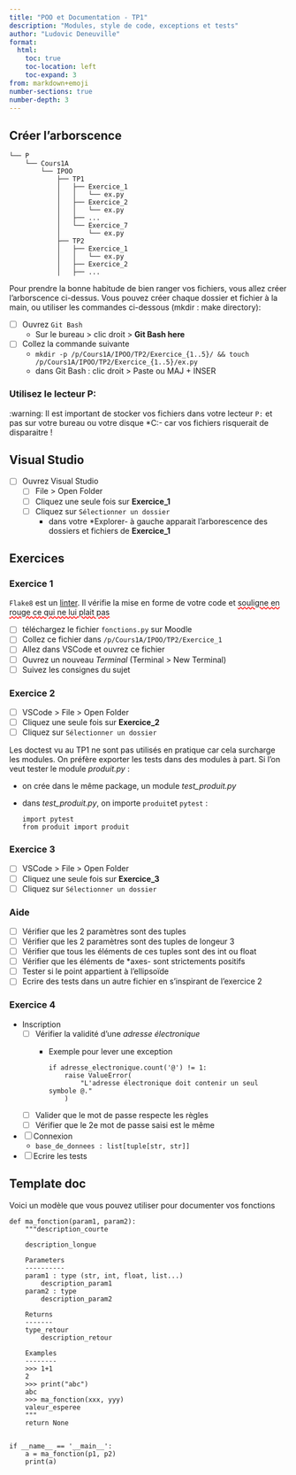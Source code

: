 ```yaml
---
title: "POO et Documentation - TP1"
description: "Modules, style de code, exceptions et tests"
author: "Ludovic Deneuville"
format:
  html:
    toc: true
    toc-location: left
    toc-expand: 3
from: markdown+emoji
number-sections: true
number-depth: 3
---
```


## Créer l'arborscence

```
└── P
    └── Cours1A
        └── IPOO
            ├── TP1
            │   ├── Exercice_1
            │   │   └── ex.py
            │   ├── Exercice_2
            │   │   └── ex.py
            │   ├── ...
            │   └── Exercice_7
            │       └── ex.py
            ├── TP2
            │   ├── Exercice_1
            │   │   └── ex.py
            │   ├── Exercice_2
            │   ├── ...
```

Pour prendre la bonne habitude de bien ranger vos fichiers, vous allez créer l'arborscence ci-dessus.
Vous pouvez créer chaque dossier et fichier à la main, ou utiliser les commandes ci-dessous (mkdir : make directory):

- [ ] Ouvrez `Git Bash`
  - Sur le bureau > clic droit > **Git Bash here**
- [ ] Collez la commande suivante
  - `mkdir -p /p/Cours1A/IPOO/TP2/Exercice_{1..5}/ && touch /p/Cours1A/IPOO/TP2/Exercice_{1..5}/ex.py`
  - dans Git Bash : clic droit > Paste ou MAJ + INSER

:::{.callout-warning}
### Utilisez le lecteur **P:**

:warning: Il est important de stocker vos fichiers dans votre lecteur `P:` et pas sur votre bureau ou votre disque *C:- car vos fichiers risquerait de disparaitre !
:::

## Visual Studio

- [ ] Ouvrez Visual Studio
  - [ ] File > Open Folder
  - [ ] Cliquez une seule fois sur **Exercice_1**
  - [ ] Cliquez sur `Sélectionner un dossier`
    - dans votre *Explorer- à gauche apparait l'arborescence des dossiers et fichiers de **Exercice_1**

## Exercices

### Exercice 1

`Flake8` est un [linter](https://openclassrooms.com/fr/courses/7160741-ecrivez-du-code-python-maintenable/7187871-utilisez-des-linters-pour-que-votre-code-reste-propre){.external target="_blank"}. Il vérifie la mise en forme de votre code et <span style="text-decoration: underline; text-decoration-style: wavy; text-decoration-color: red;">souligne en rouge ce qui ne lui plait pas</span>

- [ ] téléchargez le fichier `fonctions.py` sur Moodle
- [ ] Collez ce fichier dans `/p/Cours1A/IPOO/TP2/Exercice_1`
- [ ] Allez dans VSCode et ouvrez ce fichier
- [ ] Ouvrez un nouveau *Terminal* (Terminal > New Terminal)
- [ ] Suivez les consignes du sujet

### Exercice 2

- [ ] VSCode > File > Open Folder
- [ ] Cliquez une seule fois sur **Exercice_2**
- [ ] Cliquez sur `Sélectionner un dossier`

Les doctest vu au TP1 ne sont pas utilisés en pratique car cela surcharge les modules.
On préfère exporter les tests dans des modules à part.
Si l'on veut tester le module *produit.py* :

- on crée dans le même package, un module *test_produit.py*
- dans *test_produit.py*, on importe `produit`et `pytest` :
  ```.python
  import pytest
  from produit import produit
  ```


### Exercice 3

- [ ] VSCode > File > Open Folder
- [ ] Cliquez une seule fois sur **Exercice_3**
- [ ] Cliquez sur `Sélectionner un dossier`

:::{.callout-tip collapse="true"}
### Aide

- [ ] Vérifier que les 2 paramètres sont des tuples
- [ ] Vérifier que les 2 paramètres sont des tuples de longeur 3
- [ ] Vérifier que tous les éléments de ces tuples sont des int ou float
- [ ] Vérifier que les éléments de *axes- sont strictements positifs
- [ ] Tester si le point appartient à l'ellipsoïde
- [ ] Ecrire des tests dans un autre fichier en s'inspirant de l'exercice 2
:::


### Exercice 4

- Inscription
  - [ ] Vérifier la validité d'une *adresse électronique*
    - Exemple pour lever une exception
      ```.python
      if adresse_electronique.count('@') != 1:
          raise ValueError(
              "L'adresse électronique doit contenir un seul symbole @."
          )
      ```
  - [ ] Valider que le mot de passe respecte les règles
  - [ ] Vérifier que le 2e mot de passe saisi est le même
- [ ] Connexion
  - `base_de_donnees : list[tuple[str, str]]`
- [ ] Ecrire les tests


## Template doc

Voici un modèle que vous pouvez utiliser pour documenter vos fonctions

```.python
def ma_fonction(param1, param2):
    """description_courte

    description_longue

    Parameters
    ----------
    param1 : type (str, int, float, list...)
        description_param1
    param2 : type
        description_param2

    Returns
    -------
    type_retour
        description_retour

    Examples
    --------
    >>> 1+1
    2
    >>> print("abc")
    abc
    >>> ma_fonction(xxx, yyy)
    valeur_esperee
    """
    return None


if __name__ == '__main__':
    a = ma_fonction(p1, p2)
    print(a)
```
